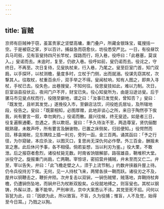 ```yaml
---
---
---
```

title: 盲贼
---



京师有巨贼神于窃，虽富贵家之坚壁高墉，重门叠户，所藏金银珠宝，辄搜括一空。于是被窃之家，岁以百计。捕益急而窃愈伙，坊役悉受严比。一日，有役昼饮兵马司街，见有盲叟持四尺长竿杖，探路而行，将入巷，役呼曰：「此巷塞，莫误入。」叟诺而去。未逾时，复至，仍欲入巷。役呼如前，叟仍诺而去。役诧之，守终日，不再至。次日复待，见叟执杖来，行入巷，乃尾之。叟至巨室门首，知门双扃，以手探环，以杖测檐，量度多时，立杖于门侧，出而就溺。役谋先窃其杖，次撃其人。往取杖，杖重百余斤，双手举之不得。叟闻杖响，知有人图之，即奔入寻杖，手杖已去。役失色，出巷搜叟，不知何往。役思叟技如此，难以力制。次日，巨室诣县投状云，夜间门户不开，财宝已失。役心知叟所为，由是沿途访叟。后于骡马市见叟点杖而行，役随至僻地，谓之曰：「汝事已发觉矣，曾知否？」叟曰：「既发觉，且听其发觉。」遂挽役入市，至僻店沽饮，问役姓氏居址，及所辖地段，役告之。叟曰：「既蒙相知，必图厚赠，此地非谈心之所，来日于陶然亭下俟我，尚有要言一叙，幸勿爽约。」役诺而散。晨兴往候，终无叟迹。如是者三日，役复遍察通衢，忽遇之，责以欺诳。叟曰：「予久待汝不至，两造尊室，贤伉俪酣眠熟寝，未敢声呼，所有要言及酬谢物，已置之床侧矣，归验便知。」役愕然而回，移衾揭帐，见东隅柱上插一利刃，旁列一函，金三百两。诵其函曰：「予之行径，为尔窥破，本应杀汝，以图灭口，复思尚无深仇何必作孽。外三百金，酬报未宣之惠。此后休问予事，各不相侵。倘若妄想，当以利刃为鉴。」役大栗，不敢泄。后之报窃者愈烈，诸役杖毙无数。时南省饷银解部，路宿雄县，鞘堆积大堂。派役守之。旋报重门尚扃，亡两鞘。宰惊讶，密招营弁捕贼，弁未至而又亡二。弁至，宰以告失，弁曰：「此飞檐走壁之人，须于上流节制。」约数弁挟器升屋上待。仍令兵役持刃下俟。无何，见一人持杖飞来，两臂各挟一鞘而跃。诸役刃之不及，屋弁以铜鞭击之，鞭折弁陨。次弁复击以双锏，一锏伤贼臂，贼落地，弃鞘持杖奔檐，仍遭锏伤坠地，而锏弁已为杖断双股矣。众役就地缚之，则盲叟也。其杖以钢铸，外髹以漆，重不能举。严刑审讯，京中大案悉认不讳，其党至死不招。问何以盲犹为此，曰：「因欲为此，所以致盲。不盲，久为役捕；惟盲，人不及觉，始得至今日耳。」乃戮之以狥。